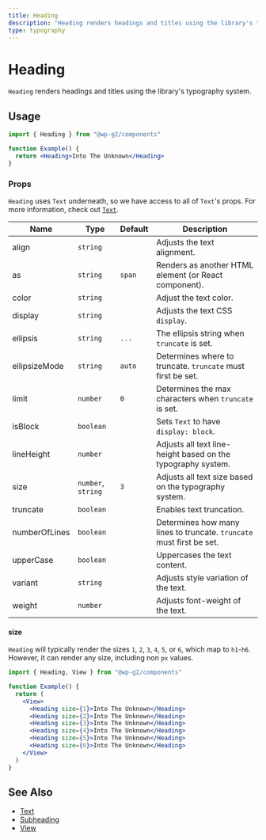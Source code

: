 ```yaml
---
title: Heading
description: "Heading renders headings and titles using the library's typography system."
type: typography
---
```


# Heading

`Heading` renders headings and titles using the library's typography system.

## Usage

```jsx live
import { Heading } from "@wp-g2/components"

function Example() {
  return <Heading>Into The Unknown</Heading>
}
```

### Props

`Heading` uses `Text` underneath, so we have access to all of `Text`'s props. For more information, check out [`Text`](/components/text/).

| Name          | Type               | Default | Description                                                          |
| ------------- | ------------------ | ------- | -------------------------------------------------------------------- |
| align         | `string`           |         | Adjusts the text alignment.                                          |
| as            | `string`           | `span`  | Renders as another HTML element (or React component).                |
| color         | `string`           |         | Adjust the text color.                                               |
| display       | `string`           |         | Adjusts the text CSS `display`.                                      |
| ellipsis      | `string`           | `...`   | The ellipsis string when `truncate` is set.                          |
| ellipsizeMode | `string`           | `auto`  | Determines where to truncate. `truncate` must first be set.          |
| limit         | `number`           | `0`     | Determines the max characters when `truncate` is set.                |
| isBlock       | `boolean`          |         | Sets `Text` to have `display: block`.                                |
| lineHeight    | `number`           |         | Adjusts all text line-height based on the typography system.         |
| size          | `number`, `string` | `3`     | Adjusts all text size based on the typography system.                |
| truncate      | `boolean`          |         | Enables text truncation.                                             |
| numberOfLines | `boolean`          |         | Determines how many lines to truncate. `truncate` must first be set. |
| upperCase     | `boolean`          |         | Uppercases the text content.                                         |
| variant       | `string`           |         | Adjusts style variation of the text.                                 |
| weight        | `number`           |         | Adjusts font-weight of the text.                                     |

#### size

`Heading` will typically render the sizes `1`, `2`, `3`, `4`, `5`, or `6`, which map to `h1`-`h6`. However, it can render any size, including non `px` values.

```jsx live
import { Heading, View } from "@wp-g2/components"

function Example() {
  return (
    <View>
      <Heading size={1}>Into The Unknown</Heading>
      <Heading size={2}>Into The Unknown</Heading>
      <Heading size={3}>Into The Unknown</Heading>
      <Heading size={4}>Into The Unknown</Heading>
      <Heading size={5}>Into The Unknown</Heading>
      <Heading size={6}>Into The Unknown</Heading>
    </View>
  )
}
```

## See Also

- [Text](/components/text/)
- [Subheading](/components/subheading/)
- [View](/components/view/)
